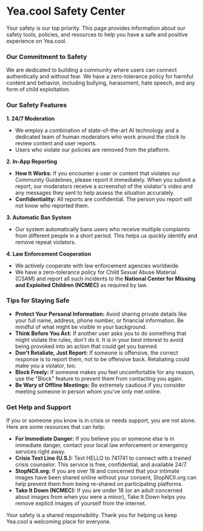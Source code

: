 # Yea.cool Safety Center

Your safety is our top priority. This page provides information about our safety tools, policies, and resources to help you have a safe and positive experience on Yea.cool.

### Our Commitment to Safety

We are dedicated to building a community where users can connect authentically and without fear. We have a zero-tolerance policy for harmful content and behavior, including bullying, harassment, hate speech, and any form of child exploitation.

### Our Safety Features

**1. 24/7 Moderation**
- We employ a combination of state-of-the-art AI technology and a dedicated team of human moderators who work around the clock to review content and user reports.
- Users who violate our policies are removed from the platform.

**2. In-App Reporting**
- **How It Works:** If you encounter a user or content that violates our Community Guidelines, please report it immediately. When you submit a report, our moderators receive a screenshot of the violator's video and any messages they sent to help assess the situation accurately.
- **Confidentiality:** All reports are confidential. The person you report will not know who reported them.

**3. Automatic Ban System**
- Our system automatically bans users who receive multiple complaints from different people in a short period. This helps us quickly identify and remove repeat violators.

**4. Law Enforcement Cooperation**
- We actively cooperate with law enforcement agencies worldwide.
- We have a zero-tolerance policy for Child Sexual Abuse Material (CSAM) and report all such incidents to the **National Center for Missing and Exploited Children (NCMEC)** as required by law.

### Tips for Staying Safe

- **Protect Your Personal Information:** Avoid sharing private details like your full name, address, phone number, or financial information. Be mindful of what might be visible in your background.
- **Think Before You Act:** If another user asks you to do something that might violate the rules, don't do it. It is in your best interest to avoid being provoked into an action that could get you banned.
- **Don't Retaliate, Just Report:** If someone is offensive, the correct response is to report them, not to be offensive back. Retaliating could make you a violator, too.
- **Block Freely:** If someone makes you feel uncomfortable for any reason, use the "Block" feature to prevent them from contacting you again.
- **Be Wary of Offline Meetings:** Be extremely cautious if you consider meeting someone in person whom you've only met online.

### Get Help and Support

If you or someone you know is in crisis or needs support, you are not alone. Here are some resources that can help:

- **For Immediate Danger:** If you believe you or someone else is in immediate danger, contact your local law enforcement or emergency services right away.
- **Crisis Text Line (U.S.):** Text HELLO to 741741 to connect with a trained crisis counselor. This service is free, confidential, and available 24/7.
- **StopNCII.org:** If you are over 18 and concerned that your intimate images have been shared online without your consent, StopNCII.org can help prevent them from being re-shared on participating platforms.
- **Take It Down (NCMEC):** If you are under 18 (or an adult concerned about images from when you were a minor), Take It Down helps you remove explicit images of yourself from the internet.

Your safety is a shared responsibility. Thank you for helping us keep Yea.cool a welcoming place for everyone.
